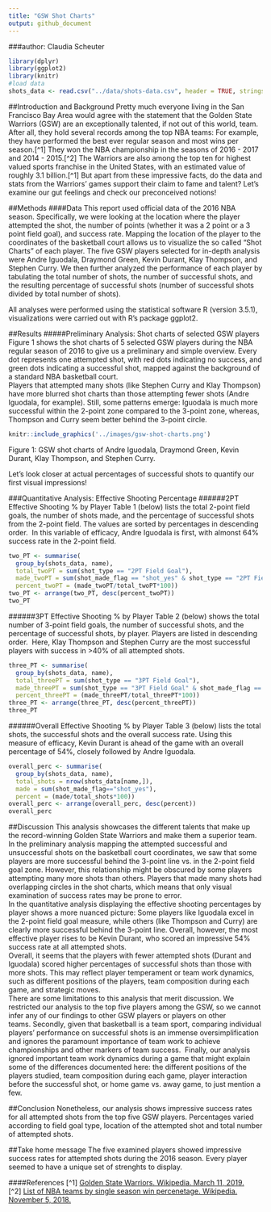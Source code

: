 ```yaml
---
title: "GSW Shot Charts"
output: github_document
---
```

###author: Claudia Scheuter

```r
library(dplyr)
library(ggplot2)
library(knitr)
#load data
shots_data <- read.csv("../data/shots-data.csv", header = TRUE, stringsAsFactors = FALSE)
```


##Introduction and Background
Pretty much everyone living in the San Francisco Bay Area would agree with the statement that the Golden State Warriors (GSW) are an exceptionally talented, if not out of this world, team. After all, they hold several records among the top NBA teams: For example, they have performed the best ever regular season and most wins per season.[^1] They won the NBA championship in the seasons of 2016 - 2017 and 2014 - 2015.[^2] The Warriors are also among the top ten for highest valued sports franchise in the United States, with an estimated value of roughly 3.1 billion.[^1] 
But apart from these impressive facts, do the data and stats from the Warriors' games support their claim to fame and talent? Let's examine our gut feelings and check our preconceived notions!

##Methods
####Data
This report used official data of the 2016 NBA season. Specifically, we were looking at the location where the player attempted the shot, the number of points (whether it was a 2 point or a 3 point field goal), and success rate. Mapping the location of the player to the coordinates of the basketball court allows us to visualize the so called "Shot Charts" of each player. The five GSW players selected for in-depth analysis were Andre Iguodala, Draymond Green, Kevin Durant, Klay Thompson, and Stephen Curry.
We then further analyzed the performance of each player by tabulating the total number of shots, the number of successful shots, and the resulting percentage of successful shots (number of successful shots divided by total number of shots).

All analyses were performed using the statistical software R (version 3.5.1), visualizations were carried out with R's package ggplot2.

##Results
#####Preliminary Analysis: Shot charts of selected GSW players
Figure 1 shows the shot charts of 5 selected GSW players during the NBA regular season of 2016 to give us a preliminary and simple overview. Every dot represents one attempted shot, with red dots indicating no success, and green dots indicating a successful shot, mapped against the background of a standard NBA basketball court.\
Players that attempted many shots (like Stephen Curry and Klay Thompson) have more blurred shot charts than those attempting fewer shots (Andre Iguodala, for example). Still, some patterns emerge: Iguodala is much more successful within the 2-point zone compared to the 3-point zone, whereas, Thompson and Curry seem better behind the 3-point circle. 

```r
knitr::include_graphics('../images/gsw-shot-charts.png')
```

Figure 1: GSW shot charts of Andre Iguodala, Draymond Green, Kevin Durant, Klay Thompson, and Stephen Curry.

Let's look closer at actual percentages of successful shots to quantify our first visual impressions!

###Quantitative Analysis: Effective Shooting Percentage
######2PT Effective Shooting % by Player
Table 1 (below) lists the total 2-point field goals, the number of shots made, and the percentage of successful shots from the 2-point field. The values are sorted by percentages in descending order.\ 
In this variable of efficacy, Andre Iguodala is first, with almonst 64% success rate in the 2-point field. 

```r
two_PT <- summarise(
  group_by(shots_data, name),
  total_twoPT = sum(shot_type == "2PT Field Goal"),
  made_twoPT = sum(shot_made_flag == "shot_yes" & shot_type == "2PT Field Goal"),
  percent_twoPT = (made_twoPT/total_twoPT*100))
two_PT <- arrange(two_PT, desc(percent_twoPT))
two_PT
```

######3PT Effective Shooting % by Player
Table 2 (below) shows the total number of 3-point field goals, the number of successful shots, and the percentage of successful shots, by player. Players are listed in descending order.\ 
Here, Klay Thompson and Stephen Curry are the most successful players with success in >40% of all attempted shots.

```r
three_PT <- summarise(
  group_by(shots_data, name),
  total_threePT = sum(shot_type == "3PT Field Goal"),
  made_threePT = sum(shot_type == "3PT Field Goal" & shot_made_flag == "shot_yes"),
  percent_threePT = (made_threePT/total_threePT*100))
three_PT <- arrange(three_PT, desc(percent_threePT))
three_PT
```


######Overall Effective Shooting % by Player
Table 3 (below) lists the total shots, the successful shots and the overall success rate. Using this measure of efficacy, Kevin Durant is ahead of the game with an overall percentage of 54%, closely followed by Andre Iguodala. 

```r
overall_perc <- summarise(
  group_by(shots_data, name),
  total_shots = nrow(shots_data[name,]),
  made = sum(shot_made_flag=="shot_yes"),
  percent = (made/total_shots*100))
overall_perc <- arrange(overall_perc, desc(percent))
overall_perc
```


##Discussion
This analysis showcases the different talents that make up the record-winning Golden State Warriors and make them a superior team.\
In the preliminary analysis mapping the attempted successful and unsuccessful shots on the basketball court coordinates, we saw that some players are more successful behind the 3-point line vs. in the 2-point field goal zone. However, this relationship might be obscured by some players attempting many more shots than others. Players that made many shots had overlapping circles in the shot charts, which means that only visual examination of success rates may be prone to error.\
In the quantitative analysis displaying the effective shooting percentages by player shows a more nuanced picture: Some players like Iguodala excel in the 2-point field goal measure, while others (like Thompson and Curry) are clearly more successful behind the 3-point line. Overall, however, the most effective player rises to be Kevin Durant, who scored an impressive 54% success rate at all attempted shots.\
Overall, it seems that the players with fewer attempted shots (Durant and Iguodala) scored higher percentages of successful shots than those with more shots. This may reflect player temperament or team work dynamics, such as different positions of the players, team composition during each game, and strategic moves.\
There are some limitations to this analysis that merit discussion. We restricted our analysis to the top five players among the GSW, so we cannot infer any of our findings to other GSW players or players on other teams.\ Secondly, given that basketball is a team sport, comparing individual players' performance on successful shots is an immense oversimplification and ignores the paramount importance of team work to achieve championships and other markers of team success.\  
Finally, our analysis ignored important team work dynamics during a game that might explain some of the differences documented here: the different positions of the players studied, team composition during each game, player interaction before the successful shot, or home game vs. away game, to just mention a few. 

##Conclusion
Nonetheless, our analysis shows impressive success rates for all attempted shots from the top five GSW players. Percentages varied according to field goal type, location of the attempted shot and total number of attempted shots.


##Take home message
The five examined players showed impressive success rates for attempted shots during the 2016 season. Every player seemed to have a unique set of strenghts to display. 

####References
[^1] [Golden State Warriors. Wikipedia. March 11, 2019.](https://en.wikipedia.org/wiki/Golden_State_Warriors)\
[^2] [List of NBA teams by single season win percenetage. Wikipedia. November 5, 2018.](https://en.wikipedia.org/wiki/List_of_NBA_teams_by_single_season_win_percentage)\
